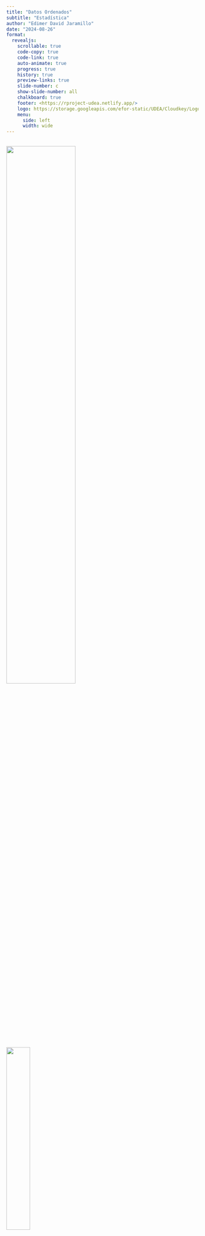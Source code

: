 ```yaml
---
title: "Datos Ordenados"
subtitle: "Estadística"
author: "Edimer David Jaramillo"
date: "2024-08-26"
format:
  revealjs:
    scrollable: true
    code-copy: true
    code-link: true
    auto-animate: true
    progress: true
    history: true
    preview-links: true
    slide-number: c
    show-slide-number: all
    chalkboard: true
    footer: <https://rproject-udea.netlify.app/>
    logo: https://storage.googleapis.com/efor-static/UDEA/Cloudkey/Logohorizontal.png
    menu:
      side: left
      width: wide
---
```


## 

::: rows
::: {.row height="30%"}
![](https://bookdown.org/paradinas_iosu/CursoR/images/procesar_datos.png){fig-align="center" width=60%}

:::
::: {.row height="70%"}
![](images/02-tidy-animado.png){fig-align="center" width=35%}
:::
:::



::: footer
Fuente de imagen: [*Tidy data for efficiency, reproducibility, and collaboration*](https://openscapes.org/blog/2020-10-12-tidy-data/)
:::

## *Tidy Data*

::: columns
::: {.column width="60%"}
![](images/01-paper-tidy.png)
:::

::: {.column width="40%"}

<br>
<br>
<br>

![](https://www.rstudio.com/resources/rstudioglobal-2021/maintaining-the-house-the-tidyverse-built/thumbnail_hu198674cced4c35ea8b5390db4aafe090_435862_1000x0_resize_q75_box.jpg)

:::

:::

::: footer
Artículo: [*Tidy Data*](https://vita.had.co.nz/papers/tidy-data.pdf)
::: 


## ⚠️🤔

![](https://openscapes.org/img/blog/tidydata/tidydata_2.jpg){fig-align="center" width="90%"}

::: footer
Fuente de imagen: [*Tidy data for efficiency, reproducibility, and collaboration*](https://openscapes.org/blog/2020-10-12-tidy-data/)
:::

## Principios del *Tidy Data*

::: incremental

- Cada variable es una columna 
- Cada fila es una observación
- Cada celda es un valor

:::

![](images/03-datos-ordenados.png){fig-align="center" width="90%"}

::: footer
Fuente de imagen: [*R for Data Science (2e) - Chapter 5*](https://r4ds.hadley.nz/data-tidy.html)
::: 

## Ejemplo 1: *pivotear tablas*

![](https://r4ds.hadley.nz/diagrams/tidy-data/variables.png){fig-align="center" width="50%"}

::: incremental

- [Costos Fedearroz](https://fedearroz.com.co/es/fondo-nacional-del-arroz/investigaciones-economicas/estadisticas-arroceras/costos/)
- [Producción en toneladas de cultivos de hortalizas en el Valle del Cauca](https://www.datos.gov.co/Agricultura-y-Desarrollo-Rural/PRODUCCI-N-EN-TONELADAS-DE-CULTIVOS-DE-HORTALIZAS-/6bym-ygip/about_data)

:::

::: footer
Fuente de imagen: [*R for Data Science (2e) - Chapter 5*](https://r4ds.hadley.nz/data-tidy.html)
::: 

## Ejemplo 2: variables en los nombres de las columnas

::: columns
::: {.column width="50%"}
![](https://r4ds.hadley.nz/diagrams/tidy-data/multiple-names.png){fig-align="center" width="90%"}
:::
::: {.column width="50%"}
![](https://r4ds.hadley.nz/diagrams/tidy-data/names-and-values.png){fig-align="center" width="90%"}
:::
:::

::: incremental

- [Inventario de Ganado Bovino - Boyacá](https://www.datos.gov.co/Agricultura-y-Desarrollo-Rural/Inventario-de-Ganado-Bovino-DEPARTAMENTO-DE-BOYAC-/4wtf-sdh2/about_data)
- [Inventario Poblacional Del Ganado Bovino Valle del Cauca](https://www.datos.gov.co/Agricultura-y-Desarrollo-Rural/Inventario-Poblacional-Del-Ganado-Bovino-Valle-del/65mn-ybz5/about_data)
- [Inventario anual de Bovinos en Antioquia desde 2000](https://www.datos.gov.co/Agricultura-y-Desarrollo-Rural/Inventario-anual-de-Bovinos-en-Antioquia-desde-200/fy9z-8zxt/about_data)

:::

::: footer
Fuente de imagen: [*R for Data Science (2e) - Chapter 5*](https://r4ds.hadley.nz/data-tidy.html)
:::

## Ejemplo 3: múltiples tablas para una misma unidad experimental

![](https://blog.conholdate.com/total/combine-multiple-excel-files-into-one-using-java/images/combine-multiple-excel-files-into-one-using-java.jpg#center){fig-align="center" width="60%"}

::: incremental

- Raíces Bulbos y Tubérculos en el departamento del Valle del Cauca:
  -  [Superficie Sembrada](https://www.datos.gov.co/Agricultura-y-Desarrollo-Rural/Superficie-Sembrada-con-Ra-ces-Bulbos-y-Tub-rculos/h7vs-gf6t/about_data)
  - [Superficie Cosechada](https://www.datos.gov.co/Agricultura-y-Desarrollo-Rural/Superficie-Cosechada-con-Ra-ces-Bulbos-y-Tub-rculo/2uev-8vbt/about_data)
  - [Producción en Toneladas](https://www.datos.gov.co/Agricultura-y-Desarrollo-Rural/Producci-n-en-Toneladas-por-Hect-reas-de-Ra-ces-Bu/hg7h-itmt/about_data)
  - [Rendimiento en toneladas por hectárea](https://www.datos.gov.co/Agricultura-y-Desarrollo-Rural/Rendimiento-en-toneladas-por-hect-reas-en-Cultivos/239z-ikj9/about_data)

:::

::: footer
Fuente de imagen: [*Merge Multiple Excel Files into One using REST API in Node.js*](https://blog.groupdocs.cloud/merger/merge-multiple-excel-files-into-one-using-rest-api-in-node-js/)
:::

## En conclusión...

![](https://openscapes.org/img/blog/tidydata/tidydata_7.jpg){fig-align="center" width="85%"}


## Biblioteca [`tidyr`](https://tidyr.tidyverse.org/)

![](https://tidyr.tidyverse.org/logo.png){fig-align="center" width="50%"}

## 
 
<center>
🤝🙂🤝
</center>

<br>

![](images/gracias.gif){fig-align="center"}